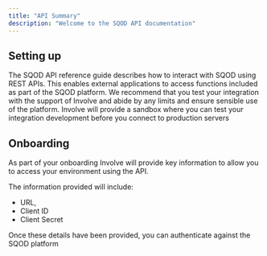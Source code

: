 ```yaml
---
title: "API Summary"
description: "Welcome to the SQOD API documentation"
---
```


## Setting up

The SQOD API reference guide describes how to interact with SQOD using REST APIs. This enables external applications to access functions included as part of the SQOD platform.
We recommend that you test your integration with the support of Involve and abide by any limits and ensure sensible use of the platform. Involve will provide a sandbox where you can test your integration development before you connect to production servers

## Onboarding

As part of your onboarding Involve will provide key information to allow you to access your environment using the API.

The information provided will include:
- URL,
- Client ID
- Client Secret

Once these details have been provided, you can authenticate against the SQOD platform
